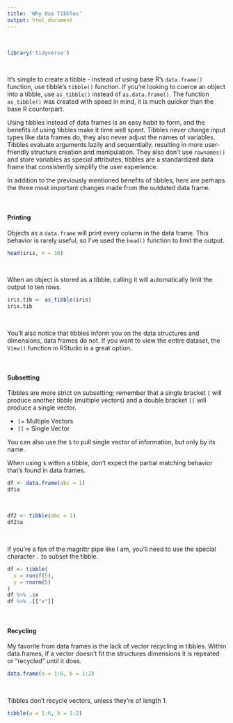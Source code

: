 ```yaml
---
title: 'Why Use Tibbles'
output: html_document
---
```


<br>

```r
library('tidyverse') 
```

<br> 

It's simple to create a tibble - instead of using base R's `data.frame()` function, use tibble's `tibble()` function. If you're looking to coerce an object into a tibble, use `as_tibble()` instead of `as.data.frame()`. The function `as_tibble()` was created with speed in mind, it is much quicker than the base R counterpart.

Using tibbles instead of data frames is an easy habit to form, and the benefits of using tibbles make it time well spent. Tibbles never change input types like data frames do, they also never adjust the names of variables. Tibbles evaluate arguments lazily and sequentially, resulting in more user-friendly structure creation and manipulation. They also don't use `rownames()` and store variables as special attributes; tibbles are a standardized data frame that consistently simplify the user experience. 

In addition to the previously mentioned benefits of tibbles, here are perhaps the three most important changes made from the outdated data frame. 

<br> 

#### Printing

Objects as a `data.frame` will print every column in the data frame. This behavior is rarely useful, so I've used the `head()` function to limit the output. 

```r
head(iris, n = 10)
```

<br> 

When an object is stored as a tibble, calling it will automatically limit the output to ten rows. 

```r
iris.tib <- as_tibble(iris)
iris.tib
```
 
<br> 

You'll also notice that tibbles inform you on the data structures and dimensions, data frames do not. If you want to view the entire dataset, the `View()` function in RStudio is a great option. 

<br> 

#### Subsetting

Tibbles are more strict on subsetting; remember that a single bracket `[` will produce another tibble (multiple vectors) and a double bracket `[[` will produce a single vector. 

- `[`= Multiple Vectors
- `[[` = Single Vector

You can also use the `$` to pull single vector of information, but only by its name. 

When using `$` within a tibble, don't expect the partial matching behavior that's found in data frames.  

```r
df <- data.frame(abc = 1)
df$a
```

<br> 

```r
df2 <- tibble(abc = 1)
df2$a
```
 
<br> 

If you're a fan of the magrittr pipe like I am, you'll need to use the special character `.` to subset the tibble. 

```r
df <- tibble(
  x = runif(5),
  y = rnorm(5)
)
df %>% .$x
df %>% .[["x"]]
```

<br> 

#### Recycling 

My favorite from data frames is the lack of vector recycling in tibbles. Within data.frames, if a vector doesn't fit the structures dimensions it is repeated or "recycled" until it does. 
```r
data.frame(a = 1:6, b = 1:2)
```

<br> 

Tibbles don't recycle vectors, unless they're of length 1. 

```r
tibble(a = 1:6, b = 1:2)
```

<br> 


